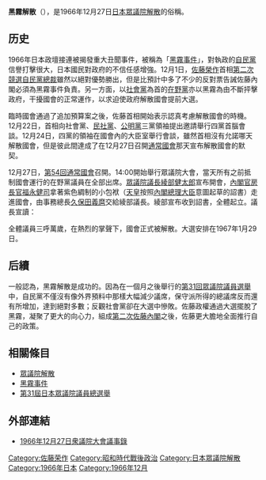 '''黑霧解散'''（{{jpn|j=黒い霧解散|hg=くろいきりかいさん|rm=Kuroikiri-kaisan|f=y}}），是1966年12月27日[[日本|日本]][[眾議院解散|眾議院解散]]的俗稱。

==历史==
1966年日本政壇接連被揭發重大丑聞事件，被稱為「[[黑霧事件_(政界)|黑霧事件]]」，對執政的[[自由民主黨_(日本)|自民黨]]信譽打擊很大，日本國民對政府的不信任感增強。12月1日，[[佐藤榮作|佐藤榮作]]首相[[1966年日本自民黨總裁選舉|第二次競選自民黨總裁]]雖然以絕對優勢勝出，但是比預計中多了不少的反對票告誡佐藤內閣必須為黑霧事件負責。另一方面，以[[日本社會黨|社會黨]]為首的[[在野黨|在野黨]]亦以黑霧為由不斷抨擊政府，干擾國會的正常運作，以求迫使政府解散國會提前大選。

臨時國會通過了追加預算案之後，佐藤首相開始表示認真考慮解散國會的時機。12月22日，首相向社會黨、[[民社黨_(日本)|民社黨]]、[[公明黨|公明黨]]三黨領袖提出邀請舉行四黨首腦會談。12月24日，四黨的領袖在國會內的大臣室舉行會談，雖然首相沒有允諾哪天解散國會，但是彼此間達成了在12月27日召開[[通常國會|通常國會]]那天宣布解散國會的默契。

12月27日，[[第54屆日本國會|第54回通常國會]]召開。14:00開始舉行眾議院大會，當天所有之前抵制國會運行的在野黨議員在全部出席。[[日本眾議院議長|眾議院議長]][[綾部健太郎|綾部健太郎]]宣布開會，[[內閣官房長官|內閣官房長官]][[福永健司|福永健司]]拿著紫色綢制的小包袱（[[昭和天皇|天皇]]按照[[內閣總理大臣_(日本)|內閣總理大臣]]意圖起草的詔書）走進國會，由事務總長[[久保田義麿|久保田義麿]]交給綾部議長。綾部宣布收到詔書，全體起立。議長宣讀：
{{cquote|根據《[[日本國憲法|日本國憲法]]》第七條，解散眾議院。}}

全體議員三呼萬歲，在熱烈的掌聲下，國會正式被解散。大選安排在1967年1月29日。

==后續==
一般認為，黑霧解散是成功的。因為在一個月之後舉行的[[第31屆日本眾議院議員總選舉|第31回眾議院議員選舉]]中，自民黨不僅沒有像外界預料中那樣大幅減少議席，保守派所得的總議席反而還有所增加，達到絕對多數；反觀社會黨卻在大選中慘敗。佐藤政權通過大選擺脫了黑霧，凝聚了更大的向心力，組成[[第二次佐藤內閣|第二次佐藤內閣]]之後，佐藤更大膽地全面推行自己的政策。

==相關條目==
*[[眾議院解散|眾議院解散]]
*[[黑霧事件_(政界)|黑霧事件]]
*[[第31屆日本眾議院議員總選舉|第31屆日本眾議院議員總選舉]]

==外部連結==
*[https://web.archive.org/web/20160304120614/http://kokkai.ndl.go.jp/SENTAKU/syugiin/054/0512/05412270512001a.html 1966年12月27日衆議院大會議事錄]

[[Category:佐藤荣作|Category:佐藤荣作]]
[[Category:昭和時代戰後政治|Category:昭和時代戰後政治]]
[[Category:日本眾議院解散|Category:日本眾議院解散]]
[[Category:1966年日本|Category:1966年日本]]
[[Category:1966年12月|Category:1966年12月]]